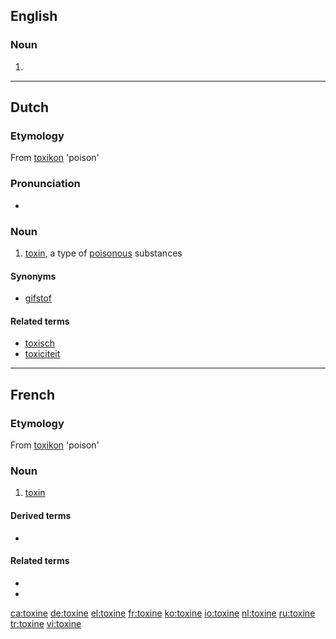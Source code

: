==English==

===Noun===
{{en-noun}}

# {{archaic form of|toxin}}

----

==Dutch==

===Etymology===
From {{etyl|grc|nl}} [[toxikon]] 'poison'

===Pronunciation===
* {{audio|Nl-toxine.ogg|Audio}}

===Noun===
{{nl-noun|f|g2=m|toxines|pl2=toxinen|toxinetje}}

# [[toxin]], a type of [[poisonous]] substances

====Synonyms====
* [[gifstof]]

====Related terms====
* [[toxisch]]
* [[toxiciteit]]

----

==French==

===Etymology===
From {{etyl|grc|fr}} [[toxikon]] 'poison'

===Noun===
{{fr-noun|f}}

# [[toxin]]

====Derived terms====
* {{l|fr|toxique}}

====Related terms====
* {{l|fr|endotoxique}}
* {{l|fr|exotoxique}}

[[ca:toxine]]
[[de:toxine]]
[[el:toxine]]
[[fr:toxine]]
[[ko:toxine]]
[[io:toxine]]
[[nl:toxine]]
[[ru:toxine]]
[[tr:toxine]]
[[vi:toxine]]